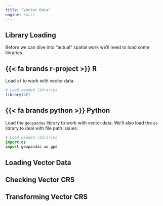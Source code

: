 ```yaml
---
title: "Vector Data"
engine: knitr
---
```


## Library Loading

Before we can dive into "actual" spatial work we'll need to load some libraries.

:::panel-tabset
## [{{< fa brands r-project >}} R]{.r}

Load `sf` to work with vector data.

```r
# Load needed libraries
library(sf)
```

## [{{< fa brands python >}} Python]{.py}

Load the `geopandas` library to work with vector data. We'll also load the `os` library to deal with file path issues.

```python
# Load needed libraries
import os
import geopandas as gpd
```
:::

## Loading Vector Data


## Checking Vector CRS


## Transforming Vector CRS






